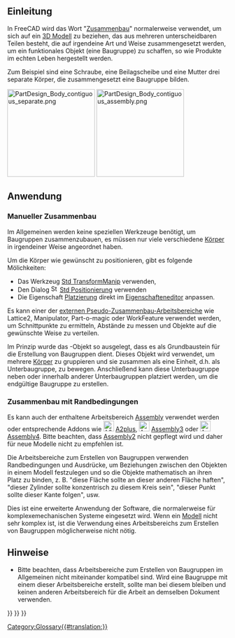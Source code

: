 <languages/>

<span id="Introduction"></span>
==Einleitung==

{{TOCright}}

In FreeCAD wird das Wort "[[Assembly/de|Zusammenbau]]" normalerweise verwendet, um sich auf ein [[model/de|3D Modell]] zu beziehen, das aus mehreren unterscheidbaren Teilen besteht, die auf irgendeine Art und Weise zusammengesetzt werden, um ein funktionales Objekt (eine Baugruppe) zu schaffen, so wie Produkte im echten Leben hergestellt werden.

Zum Beispiel sind eine Schraube, eine Beilagscheibe und eine Mutter drei separate Körper, die zusammengesetzt eine Baugruppe bilden.

[[File:PartDesign_Body_contiguous_separate.png|x200px]] [[File:PartDesign_Body_contiguous_assembly.png|x200px]]

{{Caption|Links: drei einzelne beieinander liegende Teile, die mit [[PartDesign_Body|PartDesign Körper]] erstellt wurden. Rechts: die einzelnen Teile zu einer Einheit in [[Std_Part|Std Part]] zusammengestellt.}}

<span id="Usage"></span>
==Anwendung==

<span id="Manual_assembly"></span>
===Manueller Zusammenbau===

Im Allgemeinen werden keine speziellen Werkzeuge benötigt, um Baugruppen zusammenzubauen, es müssen nur viele verschiedene [[Body/de|Körper]] in irgendeiner Weise angeordnet haben.

Um die Körper wie gewünscht zu positionieren, gibt es folgende Mölichkeiten:
* Das Werkzeug [[Std_TransformManip/de|Std TransformManip]] verwenden,
* Den Dialog [[File:Std_Placement.svg|16px]] [[Std_Placement/de|Std Positionierung]] verwenden
* Die Eigenschaft [[Placement/de|Platzierung]] direkt im [[Property_editor/de|Eigenschafteneditor]] anpassen.

Es kann einer der [[external_workbenches/de|externen Pseudo-Zusammenbau-Arbeitsbereiche]] wie Lattice2, Manipulator, Part-o-magic oder WorkFeature verwendet werden, um Schnittpunkte zu ermitteln, Abstände zu messen und Objekte auf die gewünschte Weise zu verteilen.

Im Prinzip wurde das {{Button|[[File:Std_Part.svg|16px]] [[Std_Part/de|Std Part]]}}-Objekt so ausgelegt, dass es als Grundbaustein für die Erstellung von Baugruppen dient. Dieses Objekt wird verwendet, um mehrere [[body/de|Körper]] zu gruppieren und sie zusammen als eine Einheit, d.h. als Unterbaugruppe, zu bewegen. Anschließend kann diese Unterbaugruppe neben oder innerhalb anderer Unterbaugruppen platziert werden, um die endgültige Baugruppe zu erstellen.

<span id="Constrained_assembly"></span>
===Zusammenbau mit Randbedingungen===

Es kann auch der enthaltene Arbeitsbereich [[Assembly_Workbench/de|Assembly]] verwendet werden oder entsprechende Addons wie 
[[File:A2p_workbench.svg|24px]] [[A2plus_Workbench/de|A2plus]], [[File:Assembly3_workbench_icon.svg|24px]] [[Assembly3_Workbench/de|Assembly3]] oder 
[[File:Assembly4_workbench_icon.svg|24px]] [[Assembly4_Workbench/de|Assembly4]]. 
Bitte beachten, dass [[Assembly2_Workbench/de|Assembly2]] nicht gepflegt wird und daher für neue Modelle nicht zu empfehlen ist.

Die Arbeitsbereiche zum Erstellen von Baugruppen verwenden Randbedingungen und Ausdrücke, um Beziehungen zwischen den Objekten in einem Modell festzulegen und so die Objekte mathematisch an ihren Platz zu binden, z. B. "diese Fläche sollte an dieser anderen Fläche haften", "dieser Zylinder sollte konzentrisch zu diesem Kreis sein", "dieser Punkt sollte dieser Kante folgen", usw.

Dies ist eine erweiterte Anwendung der Software, die normalerweise für komplexemechanischen Systeme eingesetzt wird. Wenn ein [[model/de|Modell]] nicht sehr komplex ist, ist die Verwendung eines Arbeitsbereichs zum Erstellen von Baugruppen möglicherweise nicht nötig.

<span id="Notes"></span>
==Hinweise==

* Bitte beachten, dass Arbeitsbereiche zum Erstellen von Baugruppen im Allgemeinen nicht miteinander kompatibel sind. Wird eine Baugruppe mit einem dieser Arbeitsbereiche erstellt, sollte man bei diesem bleiben und keinen anderen Arbeitsbereich für die Arbeit an demselben Dokument verwenden.


{{Std Base navi{{#translation:}}}}
{{Document objects navi{{#translation:}}}}
{{Userdocnavi{{#translation:}}}}
[[Category:Glossary{{#translation:}}]]